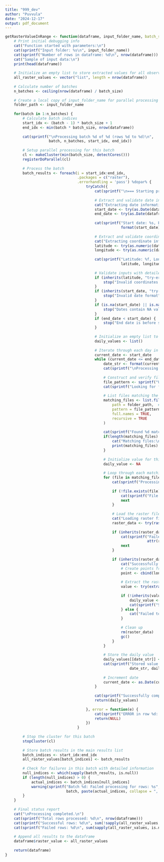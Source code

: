 ```yaml
---
title: "999_dev"
author: "Puvvula"
date: "2024-12-17"
output: pdf_document
---
```


```r
getRasterValueInRange <- function(dataframe, input_folder_name, batch_size = 8) {
    # Print initial debugging info
    cat("Function started with parameters:\n")
    cat(sprintf("Input folder: %s\n", input_folder_name))
    cat(sprintf("Number of rows in dataframe: %d\n", nrow(dataframe)))
    cat("Sample of input data:\n")
    print(head(dataframe))
    
    # Initialize an empty list to store extracted values for all observations
    all_raster_values <- vector("list", length = nrow(dataframe))
    
    # Calculate number of batches
    n_batches <- ceiling(nrow(dataframe) / batch_size)
    
    # Create a local copy of input_folder_name for parallel processing
    folder_path <- input_folder_name
    
    for(batch in 1:n_batches) {
        # Calculate batch indices
        start_idx <- (batch - 1) * batch_size + 1
        end_idx <- min(batch * batch_size, nrow(dataframe))
        
        cat(sprintf("\nProcessing batch %d of %d (rows %d to %d)\n", 
                    batch, n_batches, start_idx, end_idx))
        
        # Setup parallel processing for this batch
        cl <- makeCluster(min(batch_size, detectCores()))
        registerDoParallel(cl)
        
        # Process the batch
        batch_results <- foreach(i = start_idx:end_idx, 
                                 .packages = c("raster"),
                                 .errorhandling = 'pass') %dopar% {
                                     tryCatch({
                                         cat(sprintf("\n=== Starting processing for row %d ===\n", i))
                                         
                                         # Extract and validate date information
                                         cat("Extracting date information...\n")
                                         start_date <- try(as.Date(dataframe[i, "start_date"]), silent = TRUE)
                                         end_date <- try(as.Date(dataframe[i, "delivery_date"]), silent = TRUE)
                                         
                                         cat(sprintf("Start date: %s, End date: %s\n", 
                                                     format(start_date), format(end_date)))
                                         
                                         # Extract and validate coordinate information
                                         cat("Extracting coordinate information...\n")
                                         latitude <- try(as.numeric(dataframe[i, "lat"]), silent = TRUE)
                                         longitude <- try(as.numeric(dataframe[i, "long"]), silent = TRUE)
                                         
                                         cat(sprintf("Latitude: %f, Longitude: %f\n", 
                                                     latitude, longitude))
                                         
                                         # Validate inputs with detailed error messages
                                         if (inherits(latitude, "try-error") || inherits(longitude, "try-error")) {
                                             stop("Invalid coordinates format")
                                         }
                                         if (inherits(start_date, "try-error") || inherits(end_date, "try-error")) {
                                             stop("Invalid date format")
                                         }
                                         if (is.na(start_date) || is.na(end_date)) {
                                             stop("Dates contain NA values")
                                         }
                                         if (end_date < start_date) {
                                             stop("End date is before start date")
                                         }
                                         
                                         # Initialize an empty list to store daily values
                                         daily_values <- list()
                                         
                                         # Iterate through each day in the date range
                                         current_date <- start_date
                                         while (current_date <= end_date) {
                                             date_str <- format(current_date, "%Y%m%d")
                                             cat(sprintf("\nProcessing date: %s\n", date_str))
                                             
                                             # Construct and verify file pattern
                                             file_pattern <- sprintf("USHAP_BC_D1K_%s_V1\\.tif$", date_str)
                                             cat(sprintf("Looking for files matching pattern: %s\n", file_pattern))
                                             
                                             # List files matching the current date
                                             matching_files <- list.files(
                                                 path = folder_path,  # Use the local copy of the path
                                                 pattern = file_pattern, 
                                                 full.names = TRUE, 
                                                 recursive = TRUE
                                             )
                                             
                                             cat(sprintf("Found %d matching files\n", length(matching_files)))
                                             if(length(matching_files) > 0) {
                                                 cat("Matching files:\n")
                                                 print(matching_files)
                                             }
                                             
                                             # Initialize value for this day
                                             daily_value <- NA
                                             
                                             # Loop through each matching file
                                             for (file in matching_files) {
                                                 cat(sprintf("Processing file: %s\n", file))
                                                 
                                                 if (!file.exists(file)) {
                                                     cat(sprintf("File does not exist: %s\n", file))
                                                     next
                                                 }
                                                 
                                                 # Load the raster file
                                                 cat("Loading raster file...\n")
                                                 raster_data <- try(raster(file), silent = TRUE)
                                                 
                                                 if (inherits(raster_data, "try-error")) {
                                                     cat(sprintf("Failed to load raster: %s\n", 
                                                                 attr(raster_data, "condition")$message))
                                                     next
                                                 }
                                                 
                                                 if (inherits(raster_data, "RasterLayer")) {
                                                     cat("Successfully loaded raster. Extracting value...\n")
                                                     # Create points from coordinates
                                                     point <- cbind(longitude, latitude)
                                                     
                                                     # Extract the raster value
                                                     value <- try(extract(raster_data, point), silent = TRUE)
                                                     
                                                     if (!inherits(value, "try-error") && !is.na(value) && !is.nan(value)) {
                                                         daily_value <- value
                                                         cat(sprintf("Successfully extracted value: %f\n", value))
                                                     } else {
                                                         cat("Failed to extract value or value is NA/NaN\n")
                                                     }
                                                     
                                                     # Clean up
                                                     rm(raster_data)
                                                     gc()
                                                 }
                                             }
                                             
                                             # Store the daily value
                                             daily_values[[date_str]] <- sprintf("%.2f", daily_value)
                                             cat(sprintf("Stored value for date %s: %s\n", 
                                                         date_str, daily_values[[date_str]]))
                                             
                                             # Increment date
                                             current_date <- as.Date(current_date + 1)
                                         }
                                         
                                         cat(sprintf("Successfully completed processing for row %d\n", i))
                                         return(daily_values)
                                         
                                     }, error = function(e) {
                                         cat(sprintf("ERROR in row %d: %s\n", i, e$message))
                                         return(NULL)
                                     })
                                 }
        
        # Stop the cluster for this batch
        stopCluster(cl)
        
        # Store batch results in the main results list
        batch_indices <- start_idx:end_idx
        all_raster_values[batch_indices] <- batch_results
        
        # Check for failures in this batch with detailed information
        null_indices <- which(sapply(batch_results, is.null))
        if (length(null_indices) > 0) {
            actual_indices <- batch_indices[null_indices]
            warning(sprintf("Batch %d: Failed processing for rows: %s", 
                            batch, paste(actual_indices, collapse = ", ")))
        }
    }
    
    # Final status report
    cat("\nProcessing completed.\n")
    cat(sprintf("Total rows processed: %d\n", nrow(dataframe)))
    cat(sprintf("Successful rows: %d\n", sum(!sapply(all_raster_values, is.null))))
    cat(sprintf("Failed rows: %d\n", sum(sapply(all_raster_values, is.null))))
    
    # Append all results to the dataframe
    dataframe$raster_value <- all_raster_values
    
    return(dataframe)
}

```

